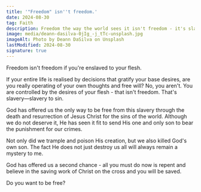 ```yaml
---
title: '"Freedom" isn''t freedom.'
date: 2024-08-30
tag: Faith
description: Freedom the way the world sees it isn't freedom - it's slavery.
image: media/deann-dasilva-0jIg_-j_tTc-unsplash.jpg
imageAlt: Photo by Deann DaSilva on Unsplash
lastModified: 2024-08-30
signature: true
---
```


Freedom isn't freedom if you're enslaved to your flesh.

If your entire life is realised by decisions that gratify your base desires, are you really operating of your own thoughts and free will? No, you aren't. You are controlled by the desires of your flesh - that isn't freedom. That's slavery—slavery to sin.

God has offered us the only way to be free from this slavery through the death and resurrection of Jesus Christ for the sins of the world. Although we do not deserve it, He has seen it fit to send His one and only son to bear the punishment for our crimes.

Not only did we trample and poison His creation, but we also killed God's own son. The fact He does not just destroy us all will always remain a mystery to me.

God has offered us a second chance - all you must do now is repent and believe in the saving work of Christ on the cross and you will be saved.

Do you want to be free?
